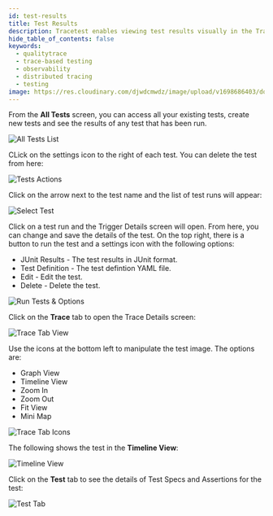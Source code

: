 ```yaml
---
id: test-results
title: Test Results
description: Tracetest enables viewing test results visually in the Tracetest Web UI.
hide_table_of_contents: false
keywords:
  - qualitytrace
  - trace-based testing
  - observability
  - distributed tracing
  - testing
image: https://res.cloudinary.com/djwdcmwdz/image/upload/v1698686403/docs/Blog_Thumbnail_14_rsvkmo.jpg
---
```


From the **All Tests** screen, you can access all your existing tests, create new tests and see the results of any test that has been run.  

![All Tests List](../img/all-tests-list-0.11.png)

CLick on the settings icon to the right of each test. You can delete the test from here:

![Tests Actions](https://res.cloudinary.com/djwdcmwdz/image/upload/v1710422230/docs/tests-actions-0.11_ego0bo-min_kne8wo.png)

Click on the arrow next to the test name and the list of test runs will appear:

![Select Test](../img/select-test-0.11.png)

Click on a test run and the Trigger Details screen will open. From here, you can change and save the details of the test. On the top right, there is a button to run the test and a settings icon with the following options:

- JUnit Results - The test results in JUnit format.
- Test Definition - The test defintion YAML file.
- Edit - Edit the test.
- Delete - Delete the test.

![Run Tests & Options](../img/run-test-and-option-0.11.png)

Click on the **Trace** tab to open the Trace Details screen:

![Trace Tab View](../img/trace-tab-0.11.png)

 Use the icons at the bottom left to manipulate the test image. The options are:

- Graph View
- Timeline View
- Zoom In
- Zoom Out
- Fit View
- Mini Map

![Trace Tab Icons](../img/trace-tab-icons-0.11.png)

The following shows the test in the **Timeline View**:

![Timeline View](../img/timeline-view-0.11.png)

Click on the **Test** tab to see the details of Test Specs and Assertions for the test:

![Test Tab](../img/test-tab-0.11.png)
